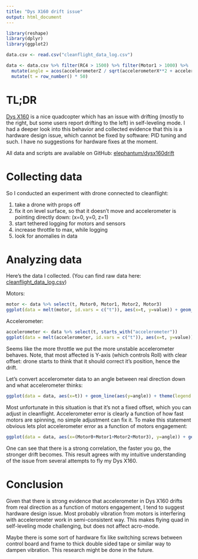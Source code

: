 ```yaml
---
title: "Dys X160 drift issue"
output: html_document
---
```


```r
library(reshape)
library(dplyr)
library(ggplot2)

data.csv <- read.csv("cleanflight_data_log.csv")

data <- data.csv %>% filter(RC4 > 1500) %>% filter(Motor1 > 1000) %>%
  mutate(angle = acos(accelerometerZ / sqrt(accelerometerX**2 + accelerometerY**2 + accelerometerZ**2)) * pi * 2) %>%
  mutate(t = row_number() * 50)
```

# TL;DR

[Dys X160](http://www.banggood.com/DYS-X160-Micro-FPV-Racer-with-5_8G-32CH-200mW-Transmitter-13-CMOS-Wide-Lens-ARF-p-1002021.html) is a nice quadcopter which has an issue with drifting (mostly to the right, but some users report drifting to the left) in self-leveling mode. I had a deeper look into this behavior and collected evidence that this is a hardware design issue, which cannot be fixed by software: PID tuning and such. I have no suggestions for hardware fixes at the moment.

All data and scripts are available on GitHub: [elephantum/dysx160drift](https://github.com/elephantum/dysx160drift)

# Collecting data

So I conducted an experiment with drone connected to cleanflight:

1. take a drone with props off
1. fix it on level surface, so that it doesn't move and accelerometer is pointing directly down: (x=0, y=0, z=1)
1. start tethered logging for motors and sensors
1. increase throttle to max, while logging
1. look for anomalies in data

# Analyzing data

Here's the data I collected. (You can find raw data here: [cleanflight_data_log.csv](https://github.com/elephantum/dysx160drift/blob/master/cleanflight_data_log.csv))

Motors:

```r
motor <- data %>% select(t, Motor0, Motor1, Motor2, Motor3)
ggplot(data = melt(motor, id.vars = c("t")), aes(x=t, y=value)) + geom_line(aes(color=variable)) + theme(legend.position = "bottom", legend.direction = "horizontal")
```

Accelerometer:

```r
accelerometer <- data %>% select(t, starts_with("accelerometer"))
ggplot(data = melt(accelerometer, id.vars = c("t")), aes(x=t, y=value)) + geom_line(aes(color=variable)) + theme(legend.position = "bottom", legend.direction = "horizontal")
```

Seems like the more throttle we put the more unstable accelerometer behaves. Note, that most affected is Y-axis (which controls Roll) with clear offset: drone starts to think that it should correct it's position, hence the drift.

Let's convert accelerometer data to an angle between real direction down and what accelerometer thinks:

```r
ggplot(data = data, aes(x=t)) + geom_line(aes(y=angle)) + theme(legend.position = "bottom", legend.direction = "horizontal")
```

Most unfortunate in this situation is that it's not a fixed offset, which you can adjust in cleanflight. Accelerometer error is clearly a function of how fast motors are spinning, no simple adjustment can fix it. To make this statement obvious lets plot accelerometer error as a function of motors engagement:

```r
ggplot(data = data, aes(x=(Motor0+Motor1+Motor2+Motor3), y=angle)) + geom_point() + geom_smooth()  + theme(legend.position = "bottom", legend.direction = "horizontal")
```

One can see that there is a strong correlation, the faster you go, the stronger drift becomes. This result agrees with my intuitive understanding of the issue from several attempts to fly my Dys X160.

# Conclusion

Given that there is strong evidence that accelerometer in Dys X160 drifts from real direction as a function of motors engagement, I tend to suggest hardware design issue. Most probably vibration from motors is interfering with accelerometer work in semi-consistent way. This makes flying quad in self-leveling mode challenging, but does not affect acro-mode.

Maybe there is some sort of hardware fix like switching screws between control board and frame to thick double sided tape or similar way to dampen vibration. This research might be done in the future.

<script>
  (function(i,s,o,g,r,a,m){i['GoogleAnalyticsObject']=r;i[r]=i[r]||function(){
  (i[r].q=i[r].q||[]).push(arguments)},i[r].l=1*new Date();a=s.createElement(o),
  m=s.getElementsByTagName(o)[0];a.async=1;a.src=g;m.parentNode.insertBefore(a,m)
  })(window,document,'script','//www.google-analytics.com/analytics.js','ga');

  ga('create', 'UA-74831801-1', 'auto');
  ga('send', 'pageview');

</script>